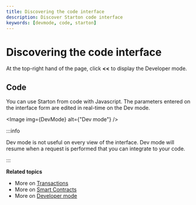 ```yaml
---
title: Discovering the code interface
description: Discover Starton code interface
keywords: [devmode, code, starton]
---
```



# Discovering the code interface

At the top-right hand of the page, click **\<\<** to display the Developer mode.

## Code

You can use Starton from code with Javascript. The parameters entered on the interface form are edited in real-time on the Dev mode.

<Image img={DevMode} alt={"Dev mode"} />

:::info

Dev mode is not useful on every view of the interface. Dev mode will resume when a request is performed that you can integrate to your code.

:::

**Related topics**

-   More on [Transactions](/transactions/creating-a-transaction.mdx)
-   More on [Smart Contracts](/smart-contract/understanding-smart-contracts.mdx)
-   More on [Developer mode](/developer/discovering-coding-interface.mdx)
